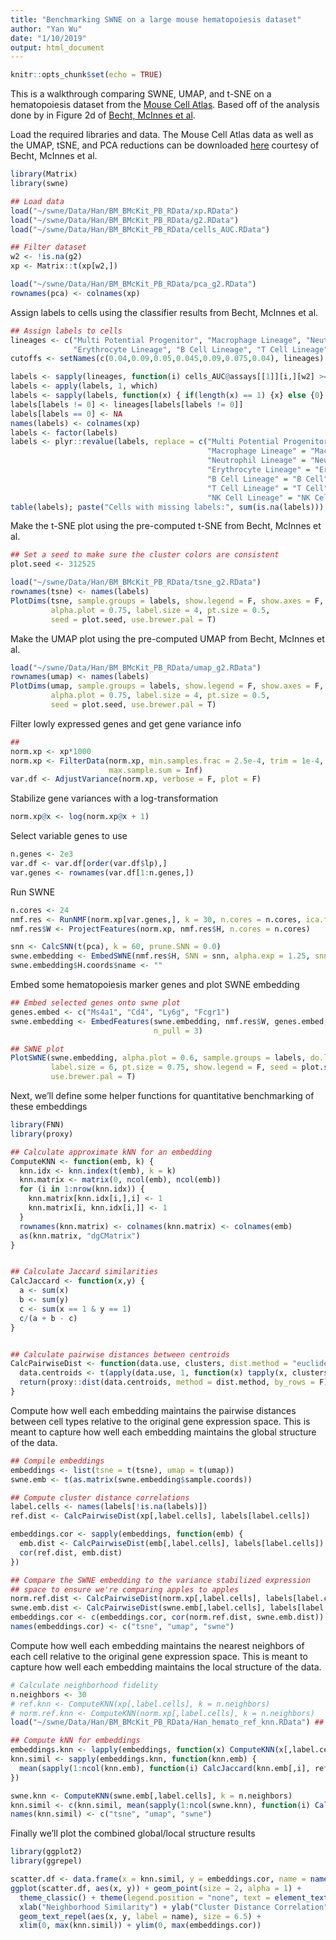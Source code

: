 ```yaml
---
title: "Benchmarking SWNE on a large mouse hematopoiesis dataset"
author: "Yan Wu"
date: "1/10/2019"
output: html_document
---
```


```r
knitr::opts_chunk$set(echo = TRUE)
```

This is a walkthrough comparing SWNE, UMAP, and t-SNE on a hematopoiesis dataset from the [Mouse Cell Atlas](http://bis.zju.edu.cn/MCA/). Based off of the analysis done by in Figure 2d of [Becht, McInnes et al](https://www.nature.com/articles/nbt.4314).


Load the required libraries and data. The Mouse Cell Atlas data as well as the UMAP, tSNE, and PCA reductions can be downloaded [here](ftp://genome-miner.ucsd.edu/swne_files/Han.tar.gz) courtesy of Becht, McInnes et al.
```r
library(Matrix)
library(swne)

## Load data
load("~/swne/Data/Han/BM_BMcKit_PB_RData/xp.RData")
load("~/swne/Data/Han/BM_BMcKit_PB_RData/g2.RData")
load("~/swne/Data/Han/BM_BMcKit_PB_RData/cells_AUC.RData")

## Filter dataset
w2 <- !is.na(g2)
xp <- Matrix::t(xp[w2,])

load("~/swne/Data/Han/BM_BMcKit_PB_RData/pca_g2.RData")
rownames(pca) <- colnames(xp)
```


Assign labels to cells using the classifier results from Becht, McInnes et al.
```r
## Assign labels to cells
lineages <- c("Multi Potential Progenitor", "Macrophage Lineage", "Neutrophil Lineage",
              "Erythrocyte Lineage", "B Cell Lineage", "T Cell Lineage", "NK Cell Lineage")
cutoffs <- setNames(c(0.04,0.09,0.05,0.045,0.09,0.075,0.04), lineages)

labels <- sapply(lineages, function(i) cells_AUC@assays[[1]][i,][w2] >= cutoffs[i])
labels <- apply(labels, 1, which)
labels <- sapply(labels, function(x) { if(length(x) == 1) {x} else {0} })
labels[labels != 0] <- lineages[labels[labels != 0]]
labels[labels == 0] <- NA
names(labels) <- colnames(xp)
labels <- factor(labels)
labels <- plyr::revalue(labels, replace = c("Multi Potential Progenitor" = "MPP",
                                            "Macrophage Lineage" = "Macrophage",
                                            "Neutrophil Lineage" = "Neutrophil",
                                            "Erythrocyte Lineage" = "Erythrocyte",
                                            "B Cell Lineage" = "B Cell",
                                            "T Cell Lineage" = "T Cell",
                                            "NK Cell Lineage" = "NK Cell"))
table(labels); paste("Cells with missing labels:", sum(is.na(labels)))
```


Make the t-SNE plot using the pre-computed t-SNE from Becht, McInnes et al.
```r
## Set a seed to make sure the cluster colors are consistent
plot.seed <- 312525

load("~/swne/Data/Han/BM_BMcKit_PB_RData/tsne_g2.RData")
rownames(tsne) <- names(labels)
PlotDims(tsne, sample.groups = labels, show.legend = F, show.axes = F,
         alpha.plot = 0.75, label.size = 4, pt.size = 0.5,
         seed = plot.seed, use.brewer.pal = T)
```


Make the UMAP plot using the pre-computed UMAP from Becht, McInnes et al.
```r
load("~/swne/Data/Han/BM_BMcKit_PB_RData/umap_g2.RData")
rownames(umap) <- names(labels)
PlotDims(umap, sample.groups = labels, show.legend = F, show.axes = F,
         alpha.plot = 0.75, label.size = 4, pt.size = 0.5,
         seed = plot.seed, use.brewer.pal = T)
```


Filter lowly expressed genes and get gene variance info
```r
## 
norm.xp <- xp*1000
norm.xp <- FilterData(norm.xp, min.samples.frac = 2.5e-4, trim = 1e-4, min.nonzero.features = 0,
                      max.sample.sum = Inf)
var.df <- AdjustVariance(norm.xp, verbose = F, plot = F)
```


Stabilize gene variances with a log-transformation
```r
norm.xp@x <- log(norm.xp@x + 1)
```


Select variable genes to use
```r
n.genes <- 2e3
var.df <- var.df[order(var.df$lp),]
var.genes <- rownames(var.df[1:n.genes,])
```

Run SWNE
```r
n.cores <- 24
nmf.res <- RunNMF(norm.xp[var.genes,], k = 30, n.cores = n.cores, ica.fast = T)
nmf.res$W <- ProjectFeatures(norm.xp, nmf.res$H, n.cores = n.cores)

snn <- CalcSNN(t(pca), k = 60, prune.SNN = 0.0)
swne.embedding <- EmbedSWNE(nmf.res$H, SNN = snn, alpha.exp = 1.25, snn.exp = 0.25, n_pull = 3)
swne.embedding$H.coords$name <- ""
```


Embed some hematopoiesis marker genes and plot SWNE embedding
```r
## Embed selected genes onto swne plot
genes.embed <- c("Ms4a1", "Cd4", "Ly6g", "Fcgr1")
swne.embedding <- EmbedFeatures(swne.embedding, nmf.res$W, genes.embed,
                                n_pull = 3)

## SWNE plot
PlotSWNE(swne.embedding, alpha.plot = 0.6, sample.groups = labels, do.label = T,
         label.size = 6, pt.size = 0.75, show.legend = F, seed = plot.seed,
         use.brewer.pal = T)
```


Next, we'll define some helper functions for quantitative benchmarking of these embeddings
```r
library(FNN)
library(proxy)

## Calculate approximate kNN for an embedding
ComputeKNN <- function(emb, k) {
  knn.idx <- knn.index(t(emb), k = k)
  knn.matrix <- matrix(0, ncol(emb), ncol(emb))
  for (i in 1:nrow(knn.idx)) {
    knn.matrix[knn.idx[i,],i] <- 1
    knn.matrix[i, knn.idx[i,]] <- 1
  }
  rownames(knn.matrix) <- colnames(knn.matrix) <- colnames(emb)
  as(knn.matrix, "dgCMatrix")
}


## Calculate Jaccard similarities
CalcJaccard <- function(x,y) {
  a <- sum(x)
  b <- sum(y)
  c <- sum(x == 1 & y == 1)
  c/(a + b - c)
}


## Calculate pairwise distances between centroids
CalcPairwiseDist <- function(data.use, clusters, dist.method = "euclidean") {
  data.centroids <- t(apply(data.use, 1, function(x) tapply(x, clusters, mean)))
  return(proxy::dist(data.centroids, method = dist.method, by_rows = F))
}
```



Compute how well each embedding maintains the pairwise distances between cell types relative to the original gene expression space. This is meant to capture how well each embedding maintains the global structure of the data.
```r
## Compile embeddings
embeddings <- list(tsne = t(tsne), umap = t(umap))
swne.emb <- t(as.matrix(swne.embedding$sample.coords))

## Compute cluster distance correlations
label.cells <- names(labels[!is.na(labels)])
ref.dist <- CalcPairwiseDist(xp[,label.cells], labels[label.cells])

embeddings.cor <- sapply(embeddings, function(emb) {
  emb.dist <- CalcPairwiseDist(emb[,label.cells], labels[label.cells])
  cor(ref.dist, emb.dist)
})

## Compare the SWNE embedding to the variance stabilized expression
## space to ensure we're comparing apples to apples
norm.ref.dist <- CalcPairwiseDist(norm.xp[,label.cells], labels[label.cells])
swne.emb.dist <- CalcPairwiseDist(swne.emb[,label.cells], labels[label.cells])
embeddings.cor <- c(embeddings.cor, cor(norm.ref.dist, swne.emb.dist))
names(embeddings.cor) <- c("tsne", "umap", "swne")
```


Compute how well each embedding maintains the nearest neighbors of each cell relative to the original gene expression space. This is meant to capture how well each embedding maintains the local structure of the data.
```r
# Calculate neighborhood fidelity
n.neighbors <- 30
# ref.knn <- ComputeKNN(xp[,label.cells], k = n.neighbors)
# norm.ref.knn <- ComputeKNN(norm.xp[,label.cells], k = n.neighbors)
load("~/swne/Data/Han/BM_BMcKit_PB_RData/Han_hemato_ref_knn.RData") ## Load pre-computed kNN networks to save time. Computing the kNN networks in the original expression space can take quite a bit of time.

## Compute kNN for embeddings
embeddings.knn <- lapply(embeddings, function(x) ComputeKNN(x[,label.cells], k = n.neighbors))
knn.simil <- sapply(embeddings.knn, function(knn.emb) {
  mean(sapply(1:ncol(knn.emb), function(i) CalcJaccard(knn.emb[,i], ref.knn[,i])))
})

swne.knn <- ComputeKNN(swne.emb[,label.cells], k = n.neighbors)
knn.simil <- c(knn.simil, mean(sapply(1:ncol(swne.knn), function(i) CalcJaccard(swne.knn[,i], ref.knn[,i])))) 
names(knn.simil) <- c("tsne", "umap", "swne")
```


Finally we'll plot the combined global/local structure results
```r
library(ggplot2)
library(ggrepel)

scatter.df <- data.frame(x = knn.simil, y = embeddings.cor, name = names(embeddings.cor))
ggplot(scatter.df, aes(x, y)) + geom_point(size = 2, alpha = 1) +
  theme_classic() + theme(legend.position = "none", text = element_text(size = 16)) +
  xlab("Neighborhood Similarity") + ylab("Cluster Distance Correlation") +
  geom_text_repel(aes(x, y, label = name), size = 6.5) +
  xlim(0, max(knn.simil)) + ylim(0, max(embeddings.cor))
```

